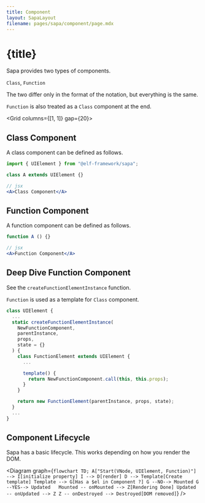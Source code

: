 ```yaml
---
title: Component
layout: SapaLayout
filename: pages/sapa/component/page.mdx
---
```




# {title}

Sapa provides two types of components.

`Class`, `Function`

The two differ only in the format of the notation, but everything is the same.

`Function` is also treated as a `Class` component at the end.

<Grid columns={[1, 1]} gap={20}>
  <div>

## Class Component 

A class component can be defined as follows.

```jsx
import { UIElement } from "@elf-framework/sapa";

class A extends UIElement {}

// jsx
<A>Class Component</A>
```
  
  </div>
  <div>

## Function Component 

A function component can be defined as follows.

```jsx
function A () {}

// jsx
<A>Function Component</A>
```
  </div>
</Grid>

## Deep Dive Function Component 

See the `createFunctionElementInstance` function.

`Function` is used as a template for `Class` component.

```js
class UIElement {
  ...
  static createFunctionElementInstance(
    NewFunctionComponent,
    parentInstance,
    props,
    state = {}
  ) {
    class FunctionElement extends UIElement {
      ...

      template() {
        return NewFunctionComponent.call(this, this.props);
      }
    }

    return new FunctionElement(parentInstance, props, state);
  }
  ...
}
```

## Component Lifecycle

Sapa has a basic lifecycle. This works depending on how you render the DOM.

<Diagram graph={`
flowchart TD;
  A["Start(VNode, UIElement, Function)"] --> I[initialize property]
  I --> D[render]
  D --> Template[Create template]
  Template --> G[Has a $el in Component ?]
  G --NO--> Mounted
  G --YES--> Updated  
  Mounted -- onMounted --> Z[Rendering Done]
  Updated -- onUpdated --> Z
  Z -- onDestroyed --> Destroyed[DOM removed]
`} />